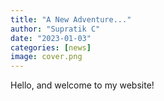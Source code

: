 ```yaml
---
title: "A New Adventure..."
author: "Supratik C"
date: "2023-01-03"
categories: [news]
image: cover.png
---
```


Hello, and welcome to my website!
